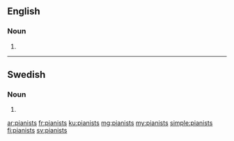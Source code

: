 ==English==

===Noun===
{{head|en|plural}}

# {{plural of|pianist|lang=en}}

----

==Swedish==

===Noun===
{{head|sv|noun form}}

# {{sv-noun-form-indef-gen|pianist}}

[[ar:pianists]]
[[fr:pianists]]
[[ku:pianists]]
[[mg:pianists]]
[[my:pianists]]
[[simple:pianists]]
[[fi:pianists]]
[[sv:pianists]]